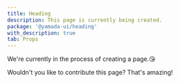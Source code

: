 ```yaml
---
title: Heading
description: This page is currently being created.
package: '@yamada-ui/heading'
with_description: true
tab: Props
---
```


We're currently in the process of creating a page.😘

Wouldn't you like to contribute this page? That's amazing!
